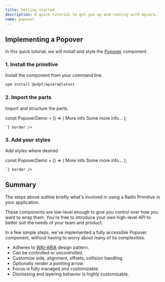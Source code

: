 ```yaml
---
title: Getting started
description: A quick tutorial to get you up and running with Apsara.
name: popover
---
```


## Implementing a Popover

In this quick tutorial, we will install and style the [Popover](../components/popover) component.

### 1. Install the primitive

Install the component from your command line.

```bash
npm install @odpf/apsara@latest
```

### 2. Import the parts

Import and structure the parts.


<LiveProvider>
    <LiveEditor code={`

const PopoverDemo = () => (
  <Popover>
    <PopoverTrigger>More info</PopoverTrigger>
      <PopoverContent>
        Some more info…
      </PopoverContent>
  </Popover>
);

    `} border />
</LiveProvider>


### 3. Add your styles

Add styles where desired.

<LiveProvider>
    <LiveEditor code={`

const PopoverDemo = () => (
  <Popover>
    <PopoverTrigger>More info</PopoverTrigger>
      <PopoverContent>
        Some more info…
      </PopoverContent>
  </Popover>
);

    `} border />
</LiveProvider>




## Summary

The steps above outline briefly what's involved in using a Radix Primitive in your application.

These components are low-level enough to give you control over how you want to wrap them. You're free to introduce your own high-level API to better suit the needs of your team and product.

In a few simple steps, we've implemented a fully accessible Popover component, without having to worry about many of its complexities.

- Adheres to [WAI-ARIA](https://www.w3.org/WAI/ARIA/apg/patterns/dialogmodal) design pattern.
- Can be controlled or uncontrolled.
- Customize side, alignment, offsets, collision handling.
- Optionally render a pointing arrow.
- Focus is fully managed and customizable.
- Dismissing and layering behavior is highly customizable.
